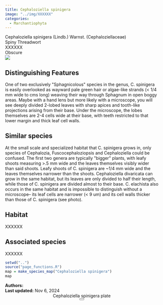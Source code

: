 ```yaml
---
title: Cephaloziella spinigera
image: "../img/XXXXXX"
categories:
  - Marchantiophyta
---
```


<div class="info-panel">
 <div class="info-top">
  <div class="taxon-scientific"><span class="taxon-name">Cephaloziella spinigera</span> <span class="taxon-authority">(Lindb.) Warnst.</span> <span class="taxon-family">(Cephaloziellaceae)</span></div>
  <div class="taxon-common">Spiny Threadwort</div>
 </div>
 <div class="info-bottom">
  <div class="taxon-qnd">XXXXXX</div>
  <div class="taxon-abundance">Obscure</div>
 </div>
</div>
<div class="imerss-content-frame">
 <div class="imerss-image-header">
  <div class="imerss-image-holder imerss-column-left" data-toggle="tooltip" style="background-image: url(../img/XXXXXX)" title="XXXXXX">
  </div>

  <div class="imerss-image-holder imerss-column-right" data-toggle="tooltip" style="background-image: url(../img/XXXXXX)" title="XXXXXX">
  </div>
 
 </div>
 <div class="imerss-content-lower">
  <div class="imerss-column-left">
  <div class="tab-microscope" data-micromodal-trigger="modal-plate">
  <img src="../img/bryo guide microscope.png"/>
  </div>

<h2>Distinguishing Features</h2>

One of two exclusively &quot;Sphagnicolous&quot; species in the genus, C. spinigera is easily overlooked as wayward pale green hair or algae-like strands (&lt; 1/4 mm wide to cms long) weaving their way through Sphagnum in open boggy areas. Maybe with a hand lens but more likely with a microscope, you will see deeply divided 2-lobed leaves with sharp apices and tooth-like projections arising from their base. Under the microscope, the lobes themselves are 2-4 cells wide at their base, with teeth restricted to that lower margin and thick leaf cell walls. 

<h2>Similar species</h2>

At the small scale and specialized habitat that C. spinigera grows in, only species of Cephalozia, Fuscocephaloziopsis and Cephaloziella could be confused. The first two genera are typically &quot;bigger&quot; plants, with leafy shoots measuring &gt;.5 mm wide and the leaves themselves visibly wider than said shoots. Leafy shoots of C. spinigera are ~1/4 mm wide and the leaves themselves narrower than the shoots. Cephaloziella divaricata can grow in the same habitat, but its leaves are only divided to half their length, while those of C. spinigera are divided almost to their base. C. elachista also occurs in the same habitat and is impossible to distinguish without a microscope-- its leaf cells are narrower (&lt; 9 um) and its cell walls thicker than those of C. spinigera (see photo). 

<h2>Habitat</h2>

XXXXXX

<h2>Associated species</h2>

XXXXXX
</div>

<div class="imerss-column-right">

<div class="imerss-image-holder imerss-column-right" data-toggle="tooltip" style="background-image: url(../img/XXXXX)" title="XXXXX">
</div>

<div class="imerss-map-holder">
```r
setwd("..")
source("page_functions.R")
map = make_species_map("Cephaloziella spinigera")
map
```
</div>

</div>

</div>
</div>

<div class="taxon-footer">
 <div class="taxon-authors"><b>Authors:</b> <span></span></div>
 <div class="taxon-update"><b>Last updated:</b> <span>Nov 6, 2024</span></div>
</div>

<div class="modal micromodal-slide" id="modal-plate" aria-hidden="true">
 <div class="modal__overlay" tabindex="-1" data-micromodal-close>
  <div class="modal__container" role="dialog" aria-modal="true" aria-labelledby="modal-plate-title" >
   <header class="modal__header">
   <div class="modal__title" id="modal-plate-title">
  Cephaloziella spinigera plate
   </div>
   <button class="modal__close" aria-label="Close" data-micromodal-close></button>
   </header>
  <div class="modal__content" id="modal-plate-content">
   <div class="imerss-image-holder" data-toggle="tooltip" style="background-image: url(../img/XXXXX)" title="XXXXX">
  </div>
  </div>
  </div>
 </div>
</div>

<script src="../js/micromodal.min.js"></script>
<link href="../css/style-taxon.css" rel="stylesheet">
<link href="../css/micromodal.css" rel="stylesheet">

<script>
MicroModal.init();
</script>

